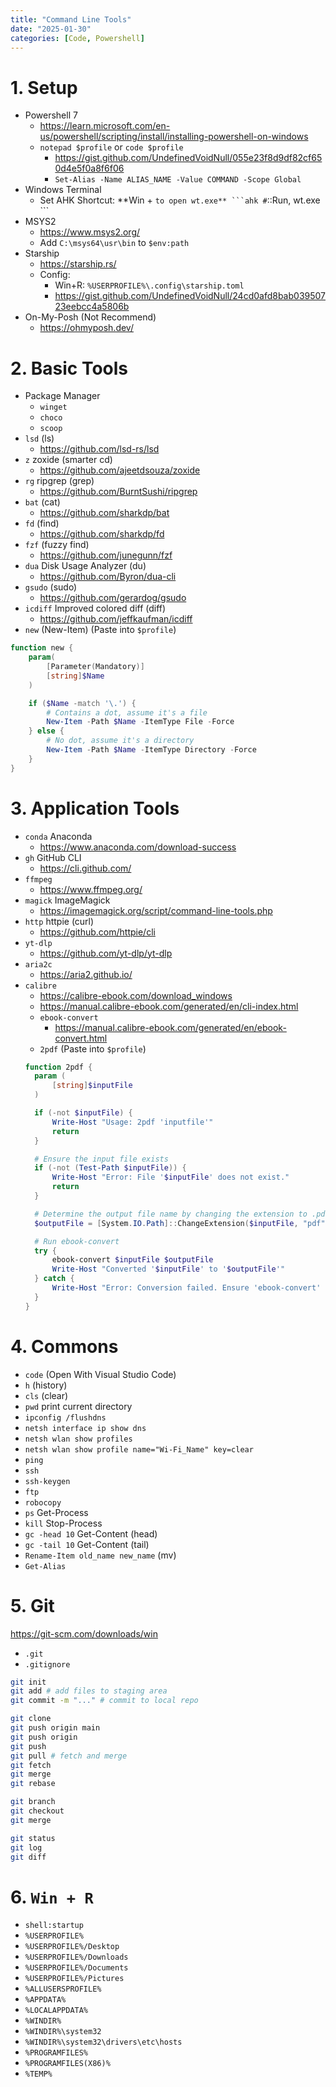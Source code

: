 ```yaml
---
title: "Command Line Tools"
date: "2025-01-30"
categories: [Code, Powershell]
---
```


# 1. Setup
- Powershell 7
  - <https://learn.microsoft.com/en-us/powershell/scripting/install/installing-powershell-on-windows>
  - `notepad $profile` or `code $profile`
    - <https://gist.github.com/UndefinedVoidNull/055e23f8d9df82cf650d4e5f0a8f6f06>
    - `Set-Alias -Name ALIAS_NAME -Value COMMAND -Scope Global`
- Windows Terminal
  - Set AHK Shortcut: **Win + `  to open wt.exe**
  ```ahk
  #`::Run, wt.exe
  ```
- MSYS2
  - <https://www.msys2.org/>
  - Add `C:\msys64\usr\bin` to `$env:path`
- Starship
  - <https://starship.rs/>
  - Config: 
    - Win+R: `%USERPROFILE%\.config\starship.toml`
    - <https://gist.github.com/UndefinedVoidNull/24cd0afd8bab03950723eebcc4a5806b>
- On-My-Posh (Not Recommend)
  - <https://ohmyposh.dev/>

# 2. Basic Tools
- Package Manager
  - `winget`
  - `choco`
  - `scoop` 
- `lsd` (ls)
  - <https://github.com/lsd-rs/lsd>
- `z` zoxide  (smarter cd)
  - <https://github.com/ajeetdsouza/zoxide>
- `rg` ripgrep (grep)
  - <https://github.com/BurntSushi/ripgrep>
- `bat` (cat)
  - <https://github.com/sharkdp/bat>
- `fd` (find)
  - <https://github.com/sharkdp/fd>
- `fzf` (fuzzy find)
  - <https://github.com/junegunn/fzf>
- `dua` Disk Usage Analyzer (du) 
  - <https://github.com/Byron/dua-cli>
- `gsudo` (sudo)
  - <https://github.com/gerardog/gsudo>
- `icdiff` Improved colored diff (diff)
  - <https://github.com/jeffkaufman/icdiff>
- `new` (New-Item) (Paste into `$profile`)
```ps1
function new {
    param(
        [Parameter(Mandatory)]
        [string]$Name
    )

    if ($Name -match '\.') {
        # Contains a dot, assume it's a file
        New-Item -Path $Name -ItemType File -Force
    } else {
        # No dot, assume it's a directory
        New-Item -Path $Name -ItemType Directory -Force
    }
}
```

# 3. Application Tools
- `conda` Anaconda
  - <https://www.anaconda.com/download-success>
- `gh` GitHub CLI
  - <https://cli.github.com/>
- `ffmpeg`
  - <https://www.ffmpeg.org/>
- `magick` ImageMagick
  - <https://imagemagick.org/script/command-line-tools.php>
- `http` httpie (curl)
  - <https://github.com/httpie/cli>
- `yt-dlp`
  - <https://github.com/yt-dlp/yt-dlp>
- `aria2c`
  - <https://aria2.github.io/>
- `calibre`
  - <https://calibre-ebook.com/download_windows>
  - <https://manual.calibre-ebook.com/generated/en/cli-index.html>
  - `ebook-convert`
    - <https://manual.calibre-ebook.com/generated/en/ebook-convert.html>
  - `2pdf` (Paste into `$profile`)
```ps1
function 2pdf {
    param (
        [string]$inputFile
    )

    if (-not $inputFile) {
        Write-Host "Usage: 2pdf 'inputfile'"
        return
    }

    # Ensure the input file exists
    if (-not (Test-Path $inputFile)) {
        Write-Host "Error: File '$inputFile' does not exist."
        return
    }

    # Determine the output file name by changing the extension to .pdf
    $outputFile = [System.IO.Path]::ChangeExtension($inputFile, "pdf")

    # Run ebook-convert
    try {
        ebook-convert $inputFile $outputFile
        Write-Host "Converted '$inputFile' to '$outputFile'"
    } catch {
        Write-Host "Error: Conversion failed. Ensure 'ebook-convert' is installed and supports the input file format."
    }
}
```


# 4. Commons
- `code` (Open With Visual Studio Code)
- `h` (history)
- `cls` (clear)
- `pwd` print current directory
- `ipconfig /flushdns`
- `netsh interface ip show dns`
- `netsh wlan show profiles`
- `netsh wlan show profile name="Wi-Fi_Name" key=clear`
- `ping`
- `ssh`
- `ssh-keygen`
- `ftp`
- `robocopy`
- `ps` Get-Process
- `kill` Stop-Process
- `gc -head 10` Get-Content (head)
- `gc -tail 10` Get-Content (tail)
- `Rename-Item old_name new_name` (mv)
- `Get-Alias`


# 5. Git
<https://git-scm.com/downloads/win>

- `.git`
- `.gitignore`

```bash
git init
git add # add files to staging area
git commit -m "..." # commit to local repo

git clone
git push origin main
git push origin
git push
git pull # fetch and merge
git fetch
git merge
git rebase

git branch
git checkout
git merge

git status
git log
git diff
```
# 6. `Win + R` 
- `shell:startup`
- `%USERPROFILE%`
- `%USERPROFILE%/Desktop`
- `%USERPROFILE%/Downloads`
- `%USERPROFILE%/Documents`
- `%USERPROFILE%/Pictures`
- `%ALLUSERSPROFILE%`
- `%APPDATA%`
- `%LOCALAPPDATA%`
- `%WINDIR%`
- `%WINDIR%\system32`
- `%WINDIR%\system32\drivers\etc\hosts`
- `%PROGRAMFILES%`
- `%PROGRAMFILES(X86)%`
- `%TEMP%`
